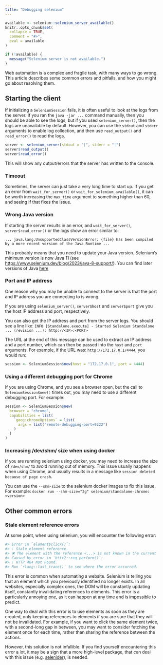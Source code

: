 ```yaml
---
title: "Debugging selenium"
---
```


```r
available <- selenium::selenium_server_available()
knitr::opts_chunk$set(
  collapse = TRUE,
  comment = "#>",
  eval = available
)
```

```r
if (!available) {
  message("Selenium server is not available.")
}
```

Web automation is a complex and fragile task, with many ways to go wrong.
This article describes some common errors and pitfalls, and how you might
go about resolving them.

## Starting the client

If initializing a `SeleniumSession` fails, it is often useful to look at
the logs from the server. If you ran the `java -jar ...` command manually, then
you should be able to see the logs, but if you used `selenium_server()`, then
the logs are unavailable by default. However, you can use the `stdout` and
`stderr` arguments to enable log collection, and then use `read_output()` and
`read_error()` to read the logs.

```r
server <- selenium_server(stdout = "|", stderr = "|")
server$read_output()
server$read_error()
```

This will show any output/errors that the server has written to the console.

### Timeout

Sometimes, the server can just take a very long time to start up. If you get
an error from `wait_for_server()` or `wait_for_selenium_available()`, it can
be worth increasing the `max_time` argument to something higher than 60, and
seeing if that fixes the issue.

### Wrong Java version

If starting the server results in an error, and `wait_for_server()`,
`server$read_error()` or the logs show an error similar to:

`... java.lang.UnsupportedClassVersionError: {file} has been compiled by a more
recent version of the Java Runtime ...`

This probably means that you need to update your Java version. Selenium's
minimum version is now Java 11 (see
<https://www.selenium.dev/blog/2023/java-8-support/>). You can find later
versions of Java [here](https://www.oracle.com/java/technologies/downloads/)

### Port and IP address
One reason why you may be unable to connect to the server is that the port and
IP address you are connecting to is wrong.

If you are using `selenium_server()`, `server$host` and `server$port` give you
the host IP address and port, respectively.

You can also get the IP address and port from the server logs. You should see a
line like:
`INFO [Standalone.execute] - Started Selenium Standalone ... (revision ...): http://<IP>:<PORT>`

The URL at the end of this message can be used to extract an IP address and a
port number, which can then be passed into the `host` and `port` arguments. For
example, if the URL was: `http://172.17.0.1/4444`, you would run:

```r
session <- SeleniumSession$new(host = "172.17.0.1", port = 4444)
```

### Using a different debugging port for Chrome
If you are using Chrome, and you see a browser open, but the call to
`SeleniumSession$new()` times out, you may need to use a different debugging port.
For example:

```r
session <- SeleniumSession$new(
  browser = "chrome",
  capabilities = list(
    `goog:chromeOptions` = list(
      args = list("remote-debugging-port=9222")
    )
  )
)
```

### Increasing /dev/shm/ size when using docker
If you are running selenium using docker, you may need to increase the size of
`/dev/shm/` to avoid running out of memory. This issue usually happens when
using Chrome, and usually results in a message like
`session deleted because of page crash`.

You can use the `--shm-size` to the selenium docker images to fix this issue.
For example:
`docker run --shm-size="2g" selenium/standalone-chrome:<version>`

## Other common errors

### Stale element reference errors
At some point, when using selenium, you will encounter the following error:

```r
#> Error in `element$click()`:
#> ! Stale element reference.
#> ✖ The element with the reference <...> is not known in the current browsing context
#> Caused by error in `httr2::req_perform()`:
#> ! HTTP 404 Not Found.
#> Run `rlang::last_trace()` to see where the error occurred.
```

This error is common when automating a website. Selenium is telling you that
an element which you previously identified no longer exists. In all websites,
especially complex ones, the DOM will be constantly updating itself, constantly
invalidating references to elements. This error is a particularly annoying one,
as it can happen at any time and is impossible to predict.

One way to deal with this error is to use elements as soon as they are created,
only keeping references to elements if you are sure that they will not be
invalidated. For example, if you want to click the same element twice, with
a second-long gap in between, you may want to consider fetching the element
once for each time, rather than sharing the reference between the actions.

However, this solution is not infallible. If you find yourself encountering
this error a lot, it may be a sign that a more high-level package, that can
deal with this issue (e.g. [selenider](https://github.com/ashbythorpe/selenider)),
is needed.

